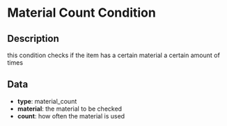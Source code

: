 # Material Count Condition

## Description

  
this condition checks if the item has a certain material a certain amount of times

## Data

- **type**: material_count
- **material**: the material to be checked
- **count**: how often the material is used

